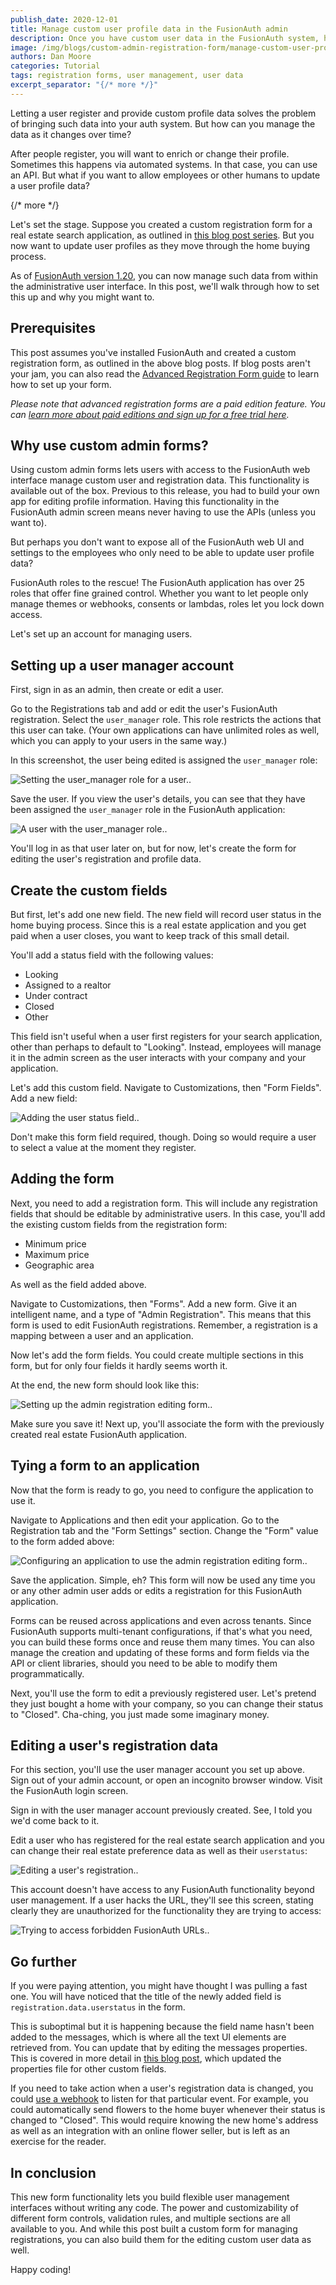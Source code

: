 ```yaml
---
publish_date: 2020-12-01 
title: Manage custom user profile data in the FusionAuth admin
description: Once you have custom user data in the FusionAuth system, how can you update it?
image: /img/blogs/custom-admin-registration-form/manage-custom-user-profile-data-in-th-fusionauth-admin.png
authors: Dan Moore
categories: Tutorial
tags: registration forms, user management, user data
excerpt_separator: "{/* more */}"
---
```


Letting a user register and provide custom profile data solves the problem of bringing such data into your auth system. But how can you manage the data as it changes over time? 

After people register, you will want to enrich or change their profile. Sometimes this happens via automated systems. In that case, you can use an API. But what if you want to allow employees or other humans to update a user profile data?

{/* more */}

Let's set the stage. Suppose you created a custom registration form for a real estate search application, as outlined in [this blog post series](/blog/2020/08/27/advanced-registration-form). But you now want to update user profiles as they move through the home buying process.

As of [FusionAuth version 1.20](/blog/2020/10/27/announcing-fusionauth-1-20), you can now manage such data from within the administrative user interface. In this post, we'll walk through how to set this up and why you might want to.

## Prerequisites

This post assumes you've installed FusionAuth and created a custom registration form, as outlined in the above blog posts. If blog posts aren't your jam, you can also read the [Advanced Registration Form guide](/docs/lifecycle/register-users/advanced-registration-forms) to learn how to set up your form.

*Please note that advanced registration forms are a paid edition feature. You can [learn more about paid editions and sign up for a free trial here](/pricing).*

## Why use custom admin forms?

Using custom admin forms lets users with access to the FusionAuth web interface manage custom user and registration data. This functionality is available out of the box. Previous to this release, you had to build your own app for editing profile information. Having this functionality in the FusionAuth admin screen means never having to use the APIs (unless you want to).

But perhaps you don't want to expose all of the FusionAuth web UI and settings to the employees who only need to be able to update user profile data? 

FusionAuth roles to the rescue! The FusionAuth application has over 25 roles that offer fine grained control. Whether you want to let people only manage themes  or webhooks, consents or lambdas, roles let you lock down access. 

Let's set up an account for managing users.

## Setting up a user manager account

First, sign in as an admin, then create or edit a user. 

Go to the <Breadcrumb>Registrations</Breadcrumb> tab and add or edit the user's FusionAuth registration. Select the `user_manager` role. This role restricts the actions that this user can take. (Your own applications can have unlimited roles as well, which you can apply to your users in the same way.)

In this screenshot, the user being edited is assigned the `user_manager` role:

![Setting the user_manager role for a user..](/img/blogs/custom-admin-registration-form/adding-user-manager-role-to-user.png)

Save the user. If you view the user's details, you can see that they have been assigned the `user_manager` role in the FusionAuth application:

![A user with the user_manager role..](/img/blogs/custom-admin-registration-form/user-with-user-manager-role.png)

You'll log in as that user later on, but for now, let's create the form for editing the user's registration and profile data.

## Create the custom fields

But first, let's add one new field. The new field will record user status in the home buying process. Since this is a real estate application and you get paid when a user closes, you want to keep track of this small detail.

You'll add a status field with the following values:

* Looking
* Assigned to a realtor
* Under contract
* Closed
* Other

This field isn't useful when a user first registers for your search application, other than perhaps to default to "Looking". Instead, employees will manage it in the admin screen as the user interacts with your company and your application.

Let's add this custom field. Navigate to <Breadcrumb>Customizations</Breadcrumb>, then "Form Fields". Add a new field:

![Adding the user status field..](/img/blogs/custom-admin-registration-form/adding-user-status-field.png)

Don't make this form field required, though. Doing so would require a user to select a value at the moment they register.

## Adding the form

Next, you need to add a registration form. This will include any registration fields that should be editable by administrative users. In this case, you'll add the existing custom fields from the registration form:

* Minimum price
* Maximum price
* Geographic area

As well as the field added above.

Navigate to <Breadcrumb>Customizations</Breadcrumb>, then "Forms". Add a new form. Give it an intelligent name, and a type of "Admin Registration". This means that this form is used to edit FusionAuth registrations. Remember, a registration is a mapping between a user and an application.

Now let's add the form fields. You could create multiple sections in this form, but for only four fields it hardly seems worth it. 

At the end, the new form should look like this: 

![Setting up the admin registration editing form..](/img/blogs/custom-admin-registration-form/admin-registration-form.png)

Make sure you save it! Next up, you'll associate the form with the previously created real estate FusionAuth application.

## Tying a form to an application

Now that the form is ready to go, you need to configure the application to use it. 

Navigate to <Breadcrumb>Applications</Breadcrumb> and then edit your application. Go to the <Breadcrumb>Registration</Breadcrumb> tab and the "Form Settings" section. Change the "Form" value to the form added above:

![Configuring an application to use the admin registration editing form..](/img/blogs/custom-admin-registration-form/associating-form-with-application.png)

Save the application. Simple, eh? This form will now be used any time you or any other admin user adds or edits a registration for this FusionAuth application.

Forms can be reused across applications and even across tenants. Since FusionAuth supports multi-tenant configurations, if that's what you need, you can build these forms once and reuse them many times. You can also manage the creation and updating of these forms and form fields via the API or client libraries, should you need to be able to modify them programmatically.

Next, you'll use the form to edit a previously registered user. Let's pretend they just bought a home with your company, so you can change their status to "Closed". Cha-ching, you just made some imaginary money.

## Editing a user's registration data

For this section, you'll use the user manager account you set up above. Sign out of your admin account, or open an incognito browser window. Visit the FusionAuth login screen.

Sign in with the user manager account previously created. See, I told you we'd come back to it. 

Edit a user who has registered for the real estate search application and you can change their real estate preference data as well as their `userstatus`:

![Editing a user's registration..](/img/blogs/custom-admin-registration-form/edit-user-registration.png)

This account doesn't have access to any FusionAuth functionality beyond user management. If a user hacks the URL, they'll see this screen, stating clearly they are unauthorized for the functionality they are trying to access:

![Trying to access forbidden FusionAuth URLs..](/img/blogs/custom-admin-registration-form/dinesh-hacking-urls.png)

## Go further

If you were paying attention, you might have thought I was pulling a fast one. You will have noticed that the title of the newly added field is `registration.data.userstatus` in the form.

This is suboptimal but it is happening because the field name hasn't been added to the messages, which is where all the text UI elements are retrieved from. You can update that by editing the messages properties. This is covered in more detail in [this blog post](/blog/2020/09/01/theme-registration-form), which updated the properties file for other custom fields.

If you need to take action when a user's registration data is changed, you could [use a webhook](/docs/extend/events-and-webhooks/) to listen for that particular event. For example, you could automatically send flowers to the home buyer whenever their status is changed to "Closed". This would require knowing the new home's address as well as an integration with an online flower seller, but is left as an exercise for the reader.

## In conclusion

This new form functionality lets you build flexible user management interfaces without writing any code. The power and customizability of different form controls, validation rules, and multiple sections are all available to you. And while this post built a custom form for managing registrations, you can also build them for the editing custom user data as well. 

Happy coding!

